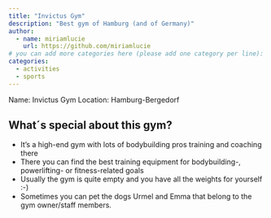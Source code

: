 ---
title: "Invictus Gym"
description: "Best gym of Hamburg (and of Germany)"
author:
  - name: miriamlucie
    url: https://github.com/miriamlucie
# you can add more categories here (please add one category per line):
categories:
  - activities
  - sports
---

Name: Invictus Gym
Location: Hamburg-Bergedorf

## What´s special about this gym?

- It's a high-end gym with lots of bodybuilding pros training and coaching there
- There you can find the best training equipment for bodybuilding-, powerlifting- or fitness-related goals
- Usually the gym is quite empty and you have all the weights for yourself :-)
- Sometimes you can pet the dogs Urmel and Emma that belong to the gym owner/staff members.
